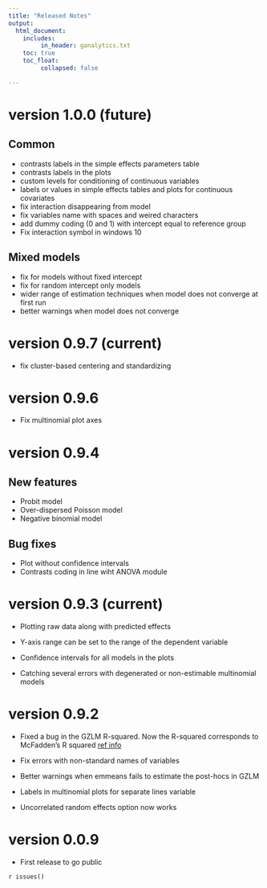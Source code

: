 ```yaml
---
title: "Released Notes"
output: 
  html_document:
    includes:
         in_header: ganalytics.txt
    toc: true
    toc_float:
         collapsed: false

---
```


#  version 1.0.0 (future)

## Common

* contrasts labels in the simple effects parameters table
* contrasts labels in the plots
* custom levels for conditioning of continuous variables 
* labels or values in simple effects tables and plots for continuous covariates
* fix interaction disappearing from model
* fix variables name with spaces and weired characters 
* add dummy coding (0 and 1) with intercept equal to reference group
* Fix interaction symbol in windows 10

## Mixed models

* fix for models without fixed intercept
* fix for random intercept only models 
* wider range of estimation techniques when model does not converge at first run
* better warnings when model does not converge


#  version 0.9.7 (current)

* fix cluster-based centering and standardizing

#  version 0.9.6 

* Fix multinomial plot axes


#  version 0.9.4 

## New features

* Probit model
* Over-dispersed Poisson model
* Negative binomial model

## Bug fixes

* Plot without confidence intervals 
* Contrasts coding in line wiht ANOVA module

  
#  version 0.9.3 (current)


* Plotting raw data along with predicted effects

* Y-axis range can be set to the range of the dependent variable 

* Confidence intervals for all models in the plots

* Catching several errors with degenerated or non-estimable multinomial models

  

#  version 0.9.2 


* Fixed a bug in the GZLM R-squared. Now the R-squared corresponds to McFadden’s R squared [ref info](https://stats.idre.ucla.edu/other/mult-pkg/faq/general/faq-what-are-pseudo-r-squareds/)

* Fix errors with  non-standard names of variables

* Better warnings when emmeans fails to estimate the post-hocs in GZLM

* Labels in multinomial plots for separate lines variable

* Uncorrelated random effects option now works

# version 0.0.9

* First release to go public


`r issues()`
